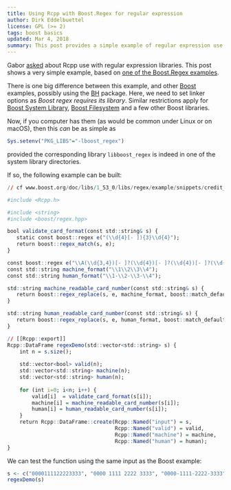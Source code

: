 ```yaml
---
title: Using Rcpp with Boost.Regex for regular expression
author: Dirk Eddelbuettel
license: GPL (>= 2)
tags: boost basics 
updated: Mar 4, 2018
summary: This post provides a simple example of regular expression use via Boost
---                                                                                                                                                          
```


Gabor [asked](http://thread.gmane.org/gmane.comp.lang.r.rcpp/5019/focus=5023) 
about Rcpp use with regular expression libraries.  This post shows a very simple example, based on
[one of the Boost.Regex examples](http://www.boost.org/doc/libs/1_53_0/libs/regex/example/snippets/credit_card_example.cpp).

There is one big difference between this example, and other [Boost](http://www.boost.org/) examples,
possibly using the [BH](https://cran.r-project.org/package=BH) package. Here, we need to set linker
options as _Boost regex requires its library_. Similar restrictions apply for
[Boost System Library](http://www.boost.org/doc/libs/1_66_0/libs/system/doc/index.html),
[Boost Filesystem](http://www.boost.org/doc/libs/1_66_0/libs/filesystem/doc/index.htm) and a few
other Boost libraries.

Now, if you computer has them (as would be common under Linux or on macOS), then this _can_ be as simple as

```r
Sys.setenv("PKG_LIBS"="-lboost_regex")
```

provided the corresponding library `libboost_regex` is indeed in one of the system library directories.

If so, the following example can be built:

```r

// cf www.boost.org/doc/libs/1_53_0/libs/regex/example/snippets/credit_card_example.cpp

#include <Rcpp.h>

#include <string>
#include <boost/regex.hpp>

bool validate_card_format(const std::string& s) {
   static const boost::regex e("(\\d{4}[- ]){3}\\d{4}");
   return boost::regex_match(s, e);
}

const boost::regex e("\\A(\\d{3,4})[- ]?(\\d{4})[- ]?(\\d{4})[- ]?(\\d{4})\\z");
const std::string machine_format("\\1\\2\\3\\4");
const std::string human_format("\\1-\\2-\\3-\\4");

std::string machine_readable_card_number(const std::string& s) {
   return boost::regex_replace(s, e, machine_format, boost::match_default | boost::format_sed);
}

std::string human_readable_card_number(const std::string& s) {
   return boost::regex_replace(s, e, human_format, boost::match_default | boost::format_sed);
}

// [[Rcpp::export]]
Rcpp::DataFrame regexDemo(std::vector<std::string> s) {
    int n = s.size();
    
    std::vector<bool> valid(n);
    std::vector<std::string> machine(n);
    std::vector<std::string> human(n);
    
    for (int i=0; i<n; i++) {
        valid[i]  = validate_card_format(s[i]);
        machine[i] = machine_readable_card_number(s[i]);
        human[i] = human_readable_card_number(s[i]);
    }
    return Rcpp::DataFrame::create(Rcpp::Named("input") = s,
                                   Rcpp::Named("valid") = valid,
                                   Rcpp::Named("machine") = machine,
                                   Rcpp::Named("human") = human);
}

```

We can test the function using the same input as the Boost example:

```r
s <- c("0000111122223333", "0000 1111 2222 3333", "0000-1111-2222-3333", "000-1111-2222-3333")
regexDemo(s)
```

